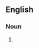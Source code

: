 ==English==
{{wikipedia|Pornotopia}}
=== Noun ===
{{head|en|noun plural form}}

# {{plural of|pornotopia|lang=en}}
